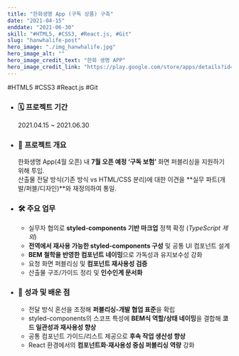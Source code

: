 ```yaml
---
title: "한화생명 App (구독 상품) 구축"
date: "2021-04-15"
enddate: "2021-06-30"
skill: "#HTML5, #CSS3, #React.js, #Git"
slug: "hanwhalife-post"
hero_image: "./img_hanwhalife.jpg"
hero_image_alt: ""
hero_image_credit_text: "한화 생명 APP"
hero_image_credit_link: "https://play.google.com/store/apps/details?id=com.hanwhalife.hiw&showAllReviews=true"
---
```


<div className="badge-wrap">
  <span className="badge badge-html">#HTML5</span>
  <span className="badge badge-css">#CSS3</span>
  <span className="badge badge-react">#React.js</span>
  <span className="badge badge-git">#Git</span>
</div>

- ### 🗓️ 프로젝트 기간

  2021.04.15 ~ 2021.06.30

- ### 📌 프로젝트 개요

  한화생명 App(4월 오픈) 내 **7월 오픈 예정 ‘구독 보험’** 화면 퍼블리싱을 지원하기 위해 투입.  
  산출물 전달 방식(기존 방식 vs HTML/CSS 분리)에 대한 이견을 **실무 파트(개발/퍼블/디자인)**와 재정의하여 통일.

- ### 🛠 주요 업무

  - 실무자 협의로 **styled-components 기반 마크업** 정책 확정 (_TypeScript 제외_)
  - **전역에서 재사용 가능한 styled-components 구성** 및 공통 UI 컴포넌트 설계
  - **BEM 철학을 반영한 컴포넌트 네이밍**으로 가독성과 유지보수성 강화
  - 요청 화면 퍼블리싱 및 **컴포넌트 재사용성 검증**
  - 산출물 구조/가이드 정리 및 **인수인계 문서화**

- ### 🎯 성과 및 배운 점

  - 전달 방식 혼선을 조정해 **퍼블리싱-개발 협업 표준**을 확립
  - styled-components의 스코프 특성에 **BEM식 역할/상태 네이밍**을 결합해 **코드 일관성과 재사용성 향상**
  - 공통 컴포넌트 가이드/리스트 제공으로 **후속 작업 생산성 향상**
  - React 환경에서의 **컴포넌트화·재사용성 중심 퍼블리싱 역량** 강화
